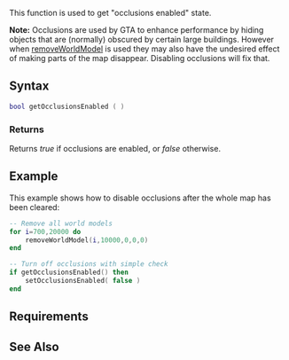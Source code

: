 
{{Server client function}}
This function is used to get "occlusions enabled" state.

'''Note:''' Occlusions are used by GTA to enhance performance by hiding objects that are (normally) obscured by certain large buildings. However when [[/removeWorldModel.md|removeWorldModel]] is used they may also have the undesired effect of making parts of the map disappear. Disabling occlusions will fix that.

==Syntax==
<syntaxhighlight lang="lua">
bool getOcclusionsEnabled ( )
</syntaxhighlight>

===Returns===
Returns ''true'' if occlusions are enabled, or ''false'' otherwise.

==Example==
This example shows how to disable occlusions after the whole map has been cleared:
<syntaxhighlight lang="lua">
-- Remove all world models
for i=700,20000 do
    removeWorldModel(i,10000,0,0,0)
end

-- Turn off occlusions with simple check
if getOcclusionsEnabled() then
    setOcclusionsEnabled( false )
end
</syntaxhighlight>

==Requirements==
{{Requirements|1.3|1.3|}}

==See Also==
{{World functions}}